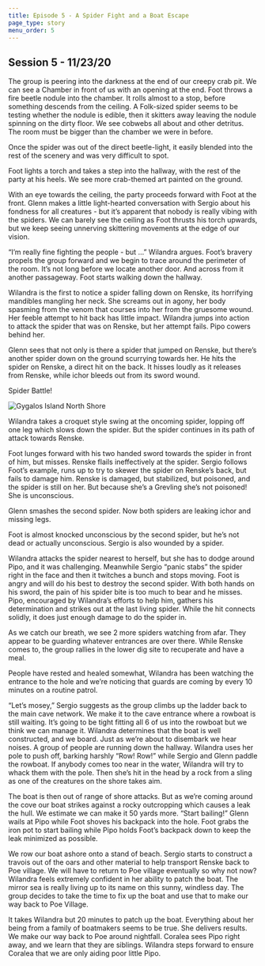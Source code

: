 ```yaml
---
title: Episode 5 - A Spider Fight and a Boat Escape
page_type: story
menu_order: 5
---
```


## Session 5 - 11/23/20

The group is peering into the darkness at the end of our creepy crab pit. We can see a Chamber in front of us with an opening at the end. Foot throws a fire beetle nodule into the chamber. It rolls almost to a stop, before something descends from the ceiling. A Folk-sized spider seems to be testing whether the nodule is edible, then it skitters away leaving the nodule spinning on the dirty floor. We see cobwebs all about and other detritus. The room must be bigger than the chamber we were in before.

Once the spider was out of the direct beetle-light, it easily blended into the rest of the scenery and was very difficult to spot.

Foot lights a torch and takes a step into the hallway, with the rest of the party at his heels. We see more crab-themed art painted on the ground.

With an eye towards the ceiling, the party proceeds forward with Foot at the front. Glenn makes a little light-hearted conversation with Sergio about his fondness for all creatures - but it’s apparent that nobody is really vibing with the spiders. We can barely see the ceiling as Foot thrusts his torch upwards, but we keep seeing unnerving skittering movements at the edge of our vision.

“I’m really fine fighting the people - but …” Wilandra argues. Foot’s bravery propels the group forward and we begin to trace around the perimeter of the room. It’s not long before we locate another door. And across from it another passageway. Foot starts walking down the hallway.

Wilandra is the first to notice a spider falling down on Renske, its horrifying mandibles mangling her neck. She screams out in agony, her body spasming from the venom that courses into her from the gruesome wound. Her feeble attempt to hit back has little impact. Wilandra jumps into action to attack the spider that was on Renske, but her attempt fails. Pipo cowers behind her.

Glenn sees that not only is there a spider that jumped on Renske, but there’s another spider down on the ground scurrying towards her. He hits the spider on Renske, a direct hit on the back. It hisses loudly as it releases from Renske, while ichor bleeds out from its sword wound.

Spider Battle!

![Gygalos Island North Shore](../../../images/story/spiderbattle01.png)

Wilandra takes a croquet style swing at the oncoming spider, lopping off one leg which slows down the spider. But the spider continues in its path of attack towards Renske.

Foot lunges forward with his two handed sword towards the spider in front of him, but misses. Renske flails ineffectively at the spider. Sergio follows Foot’s example, runs up to try to skewer the spider on Renske’s back, but fails to damage him. Renske is damaged, but stabilized, but poisoned, and the spider is still on her. But because she’s a Grevling she’s not poisoned! She is unconscious.

Glenn smashes the second spider. Now both spiders are leaking ichor and missing legs.

Foot is almost knocked unconscious by the second spider, but he’s not dead or actually unconscious. Sergio is also wounded by a spider.

Wilandra attacks the spider nearest to herself, but she has to dodge around Pipo, and it was challenging. Meanwhile Sergio “panic stabs” the spider right in the face and then it twitches a bunch and stops moving. Foot is angry and will do his best to destroy the second spider. With both hands on his sword, the pain of his spider bite is too much to bear and he misses. Pipo, encouraged by Wilandra’s efforts to help him, gathers his determination and strikes out at the last living spider. While the hit connects solidly, it does just enough damage to do the spider in.

As we catch our breath, we see 2 more spiders watching from afar. They appear to be guarding whatever entrances are over there. While Renske comes to, the group rallies in the lower dig site to recuperate and have a meal.

People have rested and healed somewhat, Wilandra has been watching the entrance to the hole and we’re noticing that guards are coming by every 10 minutes on a routine patrol.

“Let’s mosey,” Sergio suggests as the group climbs up the ladder back to the main cave network. We make it to the cave entrance where a rowboat is still waiting. It’s going to be tight fitting all 6 of us into the rowboat but we think we can manage it. Wilandra determines that the boat is well constructed, and we board. Just as we’re about to disembark we hear noises. A group of people are running down the hallway. Wilandra uses her pole to push off, barking harshly “Row! Row!” while Sergio and Glenn paddle the rowboat. If anybody comes too near in the water, Wilandra will try to whack them with the pole. Then she’s hit in the head by a rock from a sling as one of the creatures on the shore takes aim.

The boat is then out of range of shore attacks. But as we’re coming around the cove our boat strikes against a rocky outcropping which causes a leak the hull. We estimate we can make it 50 yards more. “Start bailing!” Glenn wails at Pipo while Foot shoves his backpack into the hole. Foot grabs the iron pot to start bailing while Pipo holds Foot’s backpack down to keep the leak minimized as possible.

We row our boat ashore onto a stand of beach. Sergio starts to construct a travois out of the oars and other material to help transport Renske back to Poe village. We will have to return to Poe village eventually so why not now? Wilandra feels extremely confident in her ability to patch the boat. The mirror sea is really living up to its name on this sunny, windless day. The group decides to take the time to fix up the boat and use that to make our way back to Poe Village.

It takes Wilandra but 20 minutes to patch up the boat. Everything about her being from a family of boatmakers seems to be true. She delivers results. We make our way back to Poe around nightfall. Coralea sees Pipo right away, and we learn that they are siblings. Wilandra steps forward to ensure Coralea that we are only aiding poor little Pipo.
